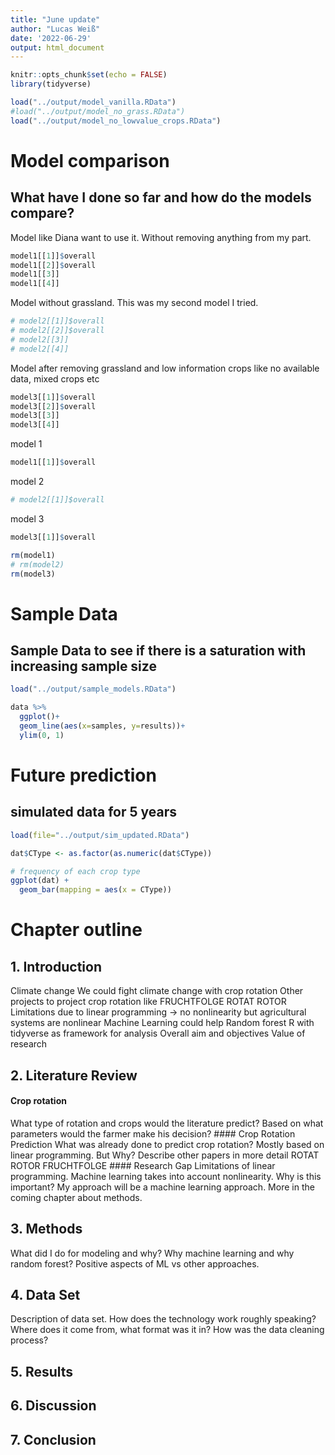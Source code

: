 ```yaml
---
title: "June update"
author: "Lucas Weiß"
date: '2022-06-29'
output: html_document
---
```


```r
knitr::opts_chunk$set(echo = FALSE)
library(tidyverse)
```


```r
load("../output/model_vanilla.RData")
#load("../output/model_no_grass.RData")
load("../output/model_no_lowvalue_crops.RData")
```

# Model comparison
## What have I done so far and how do the models compare? 

Model like Diana want to use it. Without removing anything from my part.

```r
model1[[1]]$overall
model1[[2]]$overall
model1[[3]]
model1[[4]]

```

Model without grassland. This was my second model I tried.

```r
# model2[[1]]$overall
# model2[[2]]$overall
# model2[[3]]
# model2[[4]]
```

Model after removing grassland and low information crops like no available data, mixed crops etc

```r
model3[[1]]$overall
model3[[2]]$overall
model3[[3]]
model3[[4]]
```

model 1
```r
model1[[1]]$overall
```
model 2
```r
# model2[[1]]$overall
```
model 3 
```r
model3[[1]]$overall
```
```r
rm(model1)
# rm(model2)
rm(model3)
```

# Sample Data
## Sample Data to see if there is a saturation with increasing sample size

```r
load("../output/sample_models.RData")

data %>% 
  ggplot()+
  geom_line(aes(x=samples, y=results))+
  ylim(0, 1)
```


# Future prediction
## simulated data for 5 years 

```r
load(file="../output/sim_updated.RData")

dat$CType <- as.factor(as.numeric(dat$CType))

# frequency of each crop type
ggplot(dat) + 
  geom_bar(mapping = aes(x = CType))
```

# Chapter outline

## 1. Introduction 
Climate change 
We could fight climate change with crop rotation
Other projects to project crop rotation like FRUCHTFOLGE ROTAT ROTOR 
Limitations due to linear programming -> no nonlinearity but agricultural systems are nonlinear 
Machine Learning could help
Random forest 
R with tidyverse as framework for analysis
Overall aim and objectives 
Value of research 

## 2. Literature Review
#### Crop rotation
What type of rotation and crops would the literature predict?
Based on what parameters would the farmer make his decision?
#### Crop Rotation Prediction
What was already done to predict crop rotation?
Mostly based on linear programming. But Why?
Describe other papers in more detail
ROTAT 
ROTOR
FRUCHTFOLGE
#### Research Gap
Limitations of linear programming. Machine learning takes into account nonlinearity. Why is this important?
My approach will be a machine learning approach. More in the coming chapter about methods.

## 3. Methods
What did I do for modeling and why? Why machine learning and why random forest? Positive aspects of ML vs other approaches. 

## 4. Data Set
Description of data set. How does the technology work roughly speaking? 
Where does it come from, what format was it in? 
How was the data cleaning process? 

## 5. Results

## 6. Discussion

## 7. Conclusion